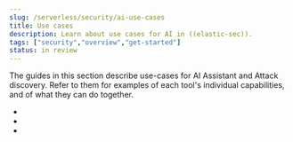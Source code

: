 ```yaml
---
slug: /serverless/security/ai-use-cases
title: Use cases
description: Learn about use cases for AI in ((elastic-sec)).
tags: ["security","overview","get-started"]
status: in review
---
```


The guides in this section describe use-cases for AI Assistant and Attack discovery. Refer to them for examples of each tool's individual capabilities, and of what they can do together.

* <DocLink slug="/serverless/security/ai-usecase-incident-reporting"/>
* <DocLink slug="/serverless/security/triage-alerts-with-elastic-ai-assistant"/>
* <DocLink slug="/serverless/security/ai-assistant-esql-queries"/>